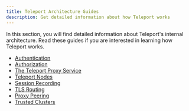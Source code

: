 ```yaml
---
title: Teleport Architecture Guides
description: Get detailed information about how Teleport works
---
```


In this section, you will find detailed information about Teleport's internal
architecture. Read these guides if you are interested in learning how Teleport
works.

- [Authentication](./authentication.mdx)
- [Authorization](./authorization.mdx)
- [The Teleport Proxy Service](./proxy.mdx)
- [Teleport Nodes](./nodes.mdx)
- [Session Recording](./session-recording.mdx)
- [TLS Routing](./tls-routing.mdx)
- [Proxy Peering](./proxy-peering.mdx)
- [Trusted Clusters](./trustedclusters.mdx)
